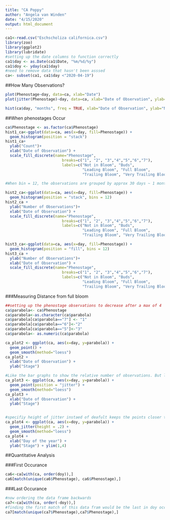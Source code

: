 ```yaml
---
title: "CA Poppy"
author: "Angela van Winden"
date: "4/15/2020"
output: html_document
---
```


```r
ca1<-read.csv("Eschscholiza californica.csv")
library(zoo)
library(ggplot2)
library(lubridate)
#setting up the date columns to function correctly
ca1$day <- as.Date(ca1$Date, "%m/%d/%y")
ca1$doy <- yday(ca1$day)
#need to remove data that hasn't been asssed 
ca<- subset(ca1, ca1$day <"2020-04-19")
```

##How Many Observations?
```r
plot(Phenostage~day, data=ca, xlab="Date")
plot(jitter(Phenostage)~day, data=ca, xlab="Date of Observation", ylab="Phenostage")

hist(ca$day, "months", freq = TRUE, xlab="Date of Observation", ylab="Number of Observations", main = "ca Observations")
```


##When phenostages Occur
```r
ca$Phenostage <- as.factor(ca$Phenostage)
hist1_ca<-ggplot(data=ca, aes(x=day, fill=Phenostage)) +
  geom_histogram(position = "stack")
hist1_ca+
  ylab("Count")+
  xlab("Date of Observation") +
  scale_fill_discrete(name="Phenostage",
                         breaks=c("1", "2", "3","4","5","6","7"),
                         labels=c("Not in Bloom", "Buds", 
                                  "Leading Bloom", "Full Bloom",
                                  "Trailing Bloom", "Very Trailing Bloom", "Seeds/Fruit/Not in Bloom"))

#When bin = 12, the observations are grouped by approx 30 days ~ 1 month of data

hist2_ca<-ggplot(data=ca, aes(x=day, fill=Phenostage)) +
  geom_histogram(position = "stack", bins = 12)
hist2_ca +
  ylab("Number of Observations")+
  xlab("Date of Observation") +
  scale_fill_discrete(name="Phenostage",
                         breaks=c("1", "2", "3","4","5","6","7"),
                         labels=c("Not in Bloom", "Buds", 
                                  "Leading Bloom", "Full Bloom",
                                  "Trailing Bloom", "Very Trailing Bloom", "Seeds/Fruit/Not in Bloom"))

hist3_ca<-ggplot(data=ca, aes(x=day, fill=Phenostage)) +
  geom_histogram(position = "fill", bins = 12)
hist3_ca +
  ylab("Number of Observations")+
  xlab("Date of Observation") +
  scale_fill_discrete(name="Phenostage",
                         breaks=c("1", "2", "3","4","5","6","7"),
                         labels=c("Not in Bloom", "Buds", 
                                  "Leading Bloom", "Full Bloom",
                                  "Trailing Bloom", "Very Trailing Bloom", "Seeds/Fruit/Not in Bloom"))


```

###Measuring Distance from full bloom
```r
##setting up the phenostage observations to decrease after a max of 4
ca$parabola<- ca$Phenostage
ca$parabola<-as.character(ca$parabola)
ca$parabola[ca$parabola=="7"] <- "1"
ca$parabola[ca$parabola=="6"]<-"2"
ca$parabola[ca$parabola=="5"]<-"3"
ca$parabola<- as.numeric(ca$parabola)
```

```r
ca_plot2 <- ggplot(ca, aes(x=day, y=parabola)) +
  geom_point() +
  geom_smooth(method="loess")
ca_plot2 +
  xlab("Date of Observation") +
  ylab("Stage")

#Like the bar graphs to show the relative number of observations. But like the graph as a visual representation. Tyring to combine the two. But does this jitter too much?
ca_plot3 <- ggplot(ca, aes(x=day, y=parabola)) +
  geom_point(position = "jitter") +
  geom_smooth(method="loess")
ca_plot3 +
  xlab("Date of Observation") +
  ylab("Stage")


#specifiy height of jitter instaed of deafult keeps the points closer together and emphazies the discretness more. a smaller height would get it even tighter but already losing some points to overlapping. I think I like this one the best :) 
ca_plot4 <- ggplot(ca, aes(x=doy, y=parabola)) +
  geom_jitter(height = .2) +
  geom_smooth(method="loess")
ca_plot4 +
  xlab("Day of the year") +
  ylab("Stage") + ylim(1,4)
```


##Quantitative Analysis

###First Occurance 
```r
ca6<-ca[with(ca, order(doy)),]
ca6[match(unique(ca6$Phenostage), ca6$Phenostage),]
```
###Last Occurance 
```r
#now ordering the data frame backwards
ca7<-ca[with(ca, order(-doy)),]
#finding the first match of this data fram would be the last in doy occurance 
ca7[match(unique(ca7$Phenostage),ca7$Phenostage),]
```






























